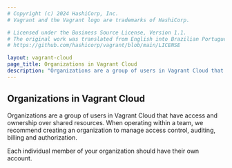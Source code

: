 ```yaml
---
# Copyright (c) 2024 HashiCorp, Inc.
# Vagrant and the Vagrant logo are trademarks of HashiCorp.

# Licensed under the Business Source License, Version 1.1.
# The original work was translated from English into Brazilian Portuguese.
# https://github.com/hashicorp/vagrant/blob/main/LICENSE

layout: vagrant-cloud
page_title: Organizations in Vagrant Cloud
description: "Organizations are a group of users in Vagrant Cloud that have access and ownership over shared resources."
---
```


## Organizations in Vagrant Cloud

Organizations are a group of users in Vagrant Cloud that have access and
ownership over shared resources. When operating within a team, we recommend
creating an organization to manage access control, auditing, billing and
authorization.

Each individual member of your organization should have their own account.
